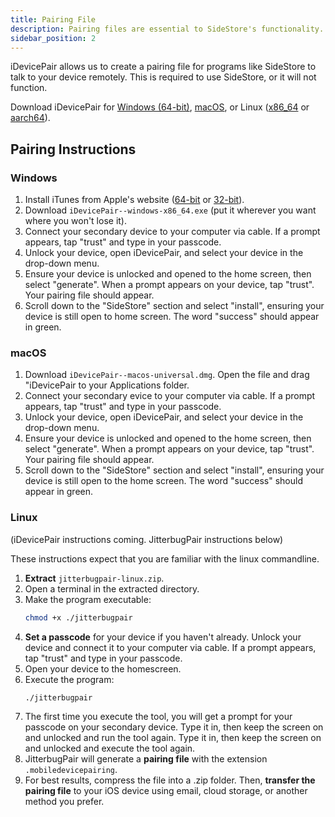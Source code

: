 ```yaml
---
title: Pairing File
description: Pairing files are essential to SideStore's functionality.
sidebar_position: 2
---
```


iDevicePair allows us to create a pairing file for programs like SideStore to talk to your device remotely. This is required to use SideStore, or it will not function.

Download iDevicePair for [Windows (64-bit)](https://github.com/jkcoxson/idevice_pair/releases/latest/download/iDevicePair--windows-x86_64.exe), [macOS](https://github.com/jkcoxson/idevice_pair/releases/latest/download/iDevicePair--macos-universal.dmg), or Linux ([x86_64](https://github.com/jkcoxson/idevice_pair/releases/latest/download/iDevicePair--linux-x86_64.AppImage) or [aarch64](https://github.com/jkcoxson/idevice_pair/releases/latest/download/iDevicePair--linux-aarch64.AppImage)).

## Pairing Instructions

### Windows

1. Install iTunes from Apple's website ([64-bit](https://apple.com/itunes.download/win64) or [32-bit](https://apple.com/itunes.download/win32)).
2. Download `iDevicePair--windows-x86_64.exe` (put it wherever you want where you won't lose it).
3. Connect your secondary device to your computer via cable. If a prompt appears, tap "trust" and type in your passcode.
4. Unlock your device, open iDevicePair, and select your device in the drop-down menu.
5. Ensure your device is unlocked and opened to the home screen, then select "generate". When a prompt appears on your device, tap "trust". Your pairing file should appear.
6. Scroll down to the "SideStore" section and select "install", ensuring your device is still open to home screen. The word "success" should appear in green.

### macOS

1. Download `iDevicePair--macos-universal.dmg`. Open the file and drag "iDevicePair to your Applications folder.
3. Connect your secondary evice to your computer via cable. If a prompt appears, tap "trust" and type in your passcode.
4. Unlock your device, open iDevicePair, and select your device in the drop-down menu.
5. Ensure your device is unlocked and opened to the home screen, then select "generate". When a prompt appears on your device, tap "trust". Your pairing file should appear.
6. Scroll down to the "SideStore" section and select "install", ensuring your device is still open to the home screen. The word "success" should appear in green.

### Linux

(iDevicePair instructions coming. JitterbugPair instructions below)

These instructions expect that you are familiar with the linux commandline.

1. **Extract** `jitterbugpair-linux.zip`.
2. Open a terminal in the extracted directory.
3. Make the program executable:
   ```bash
   chmod +x ./jitterbugpair
   ```
4. **Set a passcode** for your device if you haven't already. Unlock your device and connect it to your computer via cable. If a prompt appears, tap "trust" and type in your passcode.
5. Open your device to the homescreen.
6. Execute the program:
   ```bash
   ./jitterbugpair
   ```
7. The first time you execute the tool, you will get a prompt for your passcode on your secondary device. Type it in, then keep the screen on and unlocked and run the tool again. Type it in, then keep the screen on and unlocked and execute the tool again.
8. JitterbugPair will generate a **pairing file** with the extension `.mobiledevicepairing`.
9. For best results, compress the file into a .zip folder. Then, **transfer the pairing file** to your iOS device using email, cloud storage, or another method you prefer.
